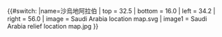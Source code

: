 {{#switch:{{{1}}}
|name=沙烏地阿拉伯
| top    = 32.5
| bottom = 16.0
| left   = 34.2
| right  = 56.0
| image  = Saudi Arabia location map.svg
| image1 = Saudi Arabia relief location map.jpg
}}<noinclude>{{Location map/Info|Saudi Arabia}}
{{Documentation}}
</noinclude>